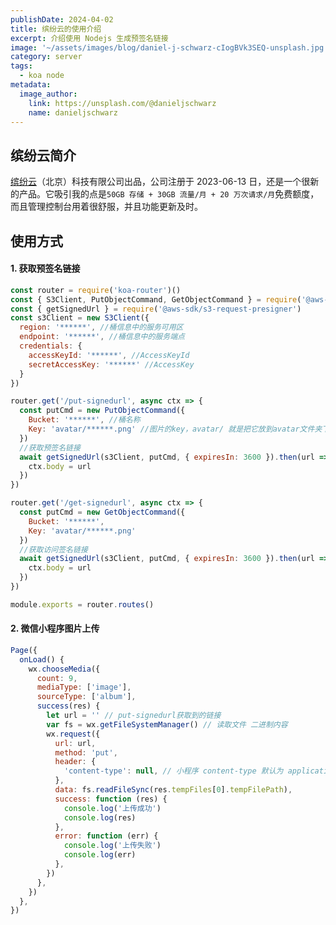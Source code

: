 ```yaml
---
publishDate: 2024-04-02
title: 缤纷云的使用介绍
excerpt: 介绍使用 Nodejs 生成预签名链接
image: '~/assets/images/blog/daniel-j-schwarz-cIogBVk3SEQ-unsplash.jpg'
category: server
tags:
  - koa node
metadata:
  image_author:
    link: https://unsplash.com/@danieljschwarz
    name: danieljschwarz
---
```


## 缤纷云简介

[缤纷云](https://www.bitiful.com/)（北京）科技有限公司出品，公司注册于 2023-06-13 日，还是一个很新的产品。它吸引我的点是`50GB 存储 + 30GB 流量/月 + 20 万次请求/月`免费额度，而且管理控制台用着很舒服，并且功能更新及时。

## 使用方式

#### 1.  获取预签名链接

```javascript
const router = require('koa-router')()
const { S3Client, PutObjectCommand, GetObjectCommand } = require('@aws-sdk/client-s3')
const { getSignedUrl } = require('@aws-sdk/s3-request-presigner')
const s3Client = new S3Client({
  region: '******', //桶信息中的服务可用区
  endpoint: '******', //桶信息中的服务端点
  credentials: {
    accessKeyId: '******', //AccessKeyId
    secretAccessKey: '******' //AccessKey
  }
})

router.get('/put-signedurl', async ctx => {
  const putCmd = new PutObjectCommand({
    Bucket: '******', //桶名称
    Key: 'avatar/******.png' //图片的key，avatar/ 就是把它放到avatar文件夹下
  })
  //获取预签名链接
  await getSignedUrl(s3Client, putCmd, { expiresIn: 3600 }).then(url => {
    ctx.body = url
  })
})

router.get('/get-signedurl', async ctx => {
  const putCmd = new GetObjectCommand({
    Bucket: '******',
    Key: 'avatar/******.png'
  })
  //获取访问签名链接
  await getSignedUrl(s3Client, putCmd, { expiresIn: 3600 }).then(url => {
    ctx.body = url
  })
})

module.exports = router.routes()
```

#### 2. 微信小程序图片上传

```javascript
Page({
  onLoad() {
    wx.chooseMedia({
      count: 9,
      mediaType: ['image'],
      sourceType: ['album'],
      success(res) {
        let url = '' // put-signedurl获取到的链接
        var fs = wx.getFileSystemManager() // 读取文件 二进制内容
        wx.request({
          url: url,
          method: 'put',
          header: {
            'content-type': null, // 小程序 content-type 默认为 application/json， 这里强制为 null 
          },
          data: fs.readFileSync(res.tempFiles[0].tempFilePath),
          success: function (res) {
            console.log('上传成功')
            console.log(res)
          },
          error: function (err) {
            console.log('上传失败')
            console.log(err)
          },
        })
      },
    })
  },
})
```



